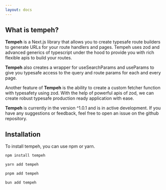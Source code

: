 ```yaml
---
layout: docs
---
```


## What is tempeh?

<strong>Tempeh</strong> is a Next.js library that allows you to create typesafe route
builders to generate URLs for your route handlers and pages. Tempeh uses zod and
advanced generics of typescript under the hood to provide you with rich flexible
apis to build your routes.

<strong>Tempeh</strong> also creates a wrapper for useSearchParams and useParams
to give you typesafe access to the query and route params for each and every page.

Another feature of <strong>Tempeh</strong> is the ability to create a custom fetcher function with typesafety using zod. With the help of powerful apis of zod, we can create robust typesafe production ready application with ease.

<strong>Tempeh</strong> is currently in the version ^1.0.1 and is in active development.
If you have any suggestions or feedback, feel free to open an issue on the github
repository.

## Installation

To install tempeh, you can use npm or yarn.

```bash [Terminal]
npm install tempeh
```

```bash [Terminal]
yarn add tempeh
```

```bash [Terminal]
pnpm add tempeh
```

```bash [Terminal]
bun add tempeh
```
